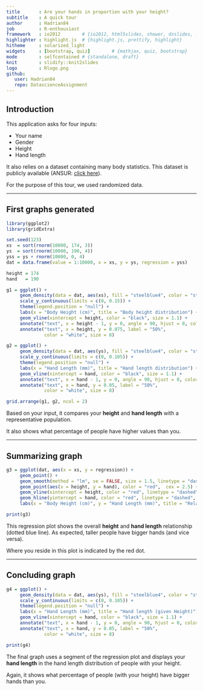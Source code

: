 ```yaml
---
title       : Are your hands in proportion with your height?
subtitle    : A quick tour
author      : Hadrian84
job         : R-enthousiast
framework   : io2012        # {io2012, html5slides, shower, dzslides, ...}
highlighter : highlight.js  # {highlight.js, prettify, highlight}
hitheme     : solarized_light 
widgets     : [bootstrap, quiz]        # {mathjax, quiz, bootstrap}
mode        : selfcontained # {standalone, draft}
knit        : slidify::knit2slides
logo        : Rlogo.png
github:
   user: Hadrian84
   repo: DatascienceAssignment
---
```


## Introduction

This application asks for four inputs:

- Your name
- Gender
- Height
- Hand length 

It also relies on a dataset containing many body statistics. This dataset is publicly available (ANSUR: [click here](http://mreed.umtri.umich.edu/mreed/downloads.html#ansur)).

For the purpose of this tour, we used randomized data.

---

## First graphs generated

```r
library(ggplot2)
library(gridExtra)

set.seed(123)
xs  = sort(rnorm(10000, 174, 3))
ys  = sort(rnorm(10000, 190, 4))
yss = ys + rnorm(10000, 0, 4)
dat = data.frame(value = 1:10000, x = xs, y = ys, regression = yss)

height = 174
hand   = 190

g1 = ggplot() +
     geom_density(data = dat, aes(xs), fill = "steelblue4", color = "steelblue4", alpha = 1/2) +
     scale_y_continuous(limits = c(0, 0.15)) +
     theme(legend.position = "null") +
     labs(x = "Body Height (cm)", title = "Body height distribution") +
     geom_vline(xintercept = height, color = "black", size = 1.1) +
     annotate("text", x = height - 1, y = 0, angle = 90, hjust = 0, color = "black", label = "Hadrian84") +
     annotate("text", x = height, y = 0.075, label = "50%", 
              color = "white", size = 8)     

g2 = ggplot() +
     geom_density(data = dat, aes(ys), fill = "steelblue4", color = "steelblue4", alpha = 1/2) +
     scale_y_continuous(limits = c(0, 0.105)) +
     theme(legend.position = "null") +
     labs(x = "Hand Length (mm)", title = "Hand length distribution") +
     geom_vline(xintercept = hand, color = "black", size = 1.1) +
     annotate("text", x = hand - 1, y = 0, angle = 90, hjust = 0, color = "black", label = "Hadrian84") +
     annotate("text", x = hand, y = 0.05, label = "50%", 
              color = "white", size = 8)     

grid.arrange(g1, g2, ncol = 2)

```

Based on your input, it compares your **height** and **hand length** with a representative population. 

It also shows what percentage of people have higher values than you.

--- 

## Summarizing graph

```r
g3 = ggplot(dat, aes(x = xs, y = regression)) +
     geom_point() +
     geom_smooth(method = "lm", se = FALSE, size = 1.5, linetype = "dashed", color = "blue") +
     geom_point(aes(x = height, y = hand), color = "red",  cex = 2.5) +
     geom_vline(xintercept = height, color = "red", linetype = "dashed", alpha = 1/2) +
     geom_hline(yintercept = hand, color = "red", linetype = "dashed", alpha = 1/2) +
     labs(x = "Body Height (cm)", y = "Hand Length (mm)", title = "Relationship body height and hand length")

print(g3)
```

This regression plot shows the overall **height** and **hand length** relationship (dotted blue line). As expected, taller people have bigger hands (and vice versa). 

Where you reside in this plot is indicated by the red dot.

--- 

## Concluding graph

```r
g4 = ggplot() +
     geom_density(data = dat, aes(ys), fill = "steelblue4", color = "steelblue4", alpha = 1/2) +
     scale_y_continuous(limits = c(0, 0.105)) +
     theme(legend.position = "null") +
     labs(x = "Hand Length (mm)", title = "Hand length (given Height)") +
     geom_vline(xintercept = hand, color = "black", size = 1.1) +
     annotate("text", x = hand - 1, y = 0, angle = 90, hjust = 0, color = "black", label = "Hadrian84") +
     annotate("text", x = hand, y = 0.05, label = "50%", 
              color = "white", size = 8)  

print(g4)
```

The final graph uses a segment of the regression plot and displays your **hand length** in the hand length distribution of people with your height. 

Again, it shows what percentage of people (with your height) have bigger hands than you.